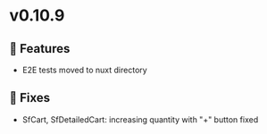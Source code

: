 
<Meta title="Releases/v0.10.9 - Latest/Change log" />

# v0.10.9

## 🚀 Features

- E2E tests moved to nuxt directory

## 🐛 Fixes

- SfCart, SfDetailedCart: increasing quantity with "+" button fixed
